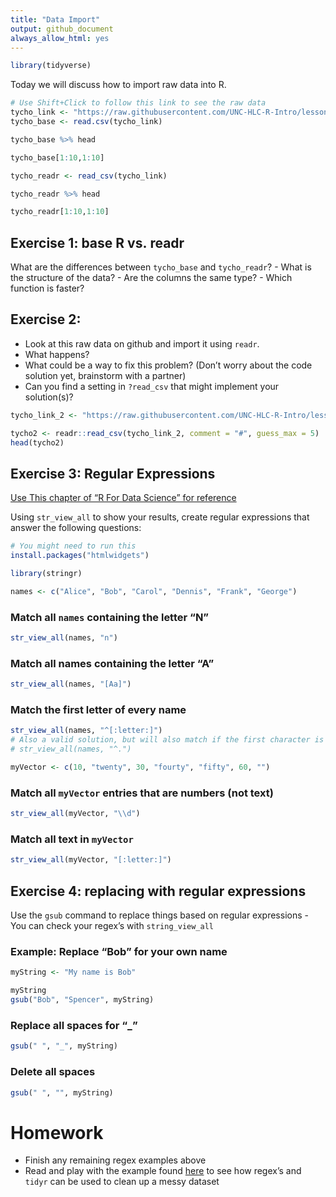 ```yaml
---
title: "Data Import"
output: github_document
always_allow_html: yes
---
```


```r
library(tidyverse)
```

Today we will discuss how to import raw data into R.

```r
# Use Shift+Click to follow this link to see the raw data
tycho_link <- "https://raw.githubusercontent.com/UNC-HLC-R-Intro/lessons/import/data/import_tycho_simple.csv?token=AQdxTW69CSAGG6JPYwAYDEZ3ze4-AHWRks5bWeAAwA%3D%3D"
tycho_base <- read.csv(tycho_link)
```
```r
tycho_base %>% head
```
```r
tycho_base[1:10,1:10]
```


```r
tycho_readr <- read_csv(tycho_link)
```
```r
tycho_readr %>% head
```
```r
tycho_readr[1:10,1:10]
```


## Exercise 1: base R vs. readr
What are the differences between `tycho_base` and `tycho_readr`?
- What is the structure of the data?
- Are the columns the same type?
- Which function is faster?

## Exercise 2:
- Look at this raw data on github and import it using `readr`.
- What happens?
- What could be a way to fix this problem? (Don't worry about the code solution yet, brainstorm with a partner)
- Can you find a setting in `?read_csv` that might implement your solution(s)?


```r
tycho_link_2 <- "https://raw.githubusercontent.com/UNC-HLC-R-Intro/lessons/import/data/import_tycho.csv?token=AQdxTWPiN68L7-gEprtUcHGm257fEeK-ks5bWeERwA%3D%3D"
```

```r
tycho2 <- readr::read_csv(tycho_link_2, comment = "#", guess_max = 5)
head(tycho2)
```

## Exercise 3: Regular Expressions

[Use This chapter of "R For Data Science" for reference](http://r4ds.had.co.nz/strings.html#matching-patterns-with-regular-expressions)

Using `str_view_all` to show your results, create regular expressions that answer the following questions:


```r
# You might need to run this
install.packages("htmlwidgets")
```

```r
library(stringr)
```

```r
names <- c("Alice", "Bob", "Carol", "Dennis", "Frank", "George")
```

### Match all `names` containing the letter "N"
```r
str_view_all(names, "n")
```

### Match all names containing the letter "A"
```r
str_view_all(names, "[Aa]")
```

### Match the first letter of every name
```r
str_view_all(names, "^[:letter:]")
# Also a valid solution, but will also match if the first character is a number:
# str_view_all(names, "^.")
```

```r
myVector <- c(10, "twenty", 30, "fourty", "fifty", 60, "")
```

### Match all `myVector` entries that are numbers (not text)
```r
str_view_all(myVector, "\\d")
```
### Match all text in `myVector`
```r
str_view_all(myVector, "[:letter:]")
```

## Exercise 4: replacing with regular expressions
Use the `gsub` command to replace things based on regular expressions
- You can check your regex's with `string_view_all`

### Example: Replace "Bob" for your own name
```r
myString <- "My name is Bob"
```
```r
myString
gsub("Bob", "Spencer", myString)
```
### Replace all spaces for "_" 
```r
gsub(" ", "_", myString)
```
### Delete all spaces
```r
gsub(" ", "", myString)
```


# Homework
- Finish any remaining regex examples above
- Read and play with the example found [here](https://github.com/UNC-HLC-R-Intro/lessons/blob/import/data_import/data_import_cleaning_example.md) to see how regex's and `tidyr` can be used to clean up a messy dataset



















